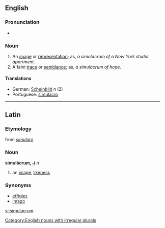 ==English==
===Pronunciation===
*{{IPA|/ˌsimjəˈleɪcrəm/}}

===Noun===

{{en-noun|simulacr|a}}

#An [[image]] or [[representation]]; as, ''a simulacrum of a New York studio apartment''.
#A faint [[trace]] or [[semblance]]; as, ''a simulacrum of hope''.

====Translations====
*German: [[Scheinbild]] ''n'' (2)
*Portuguese: [[simulacro]] {{m}}

----

==Latin==
===Etymology===
from ''[[simulare]]''

===Noun===
'''simulācrum, [[Wiktionary Appendix:Latin second declension|-i]]''' ''n''

#an [[image]], [[likeness]]

===Synonyms===
*[[effigies]]
*[[imago]]

[[Category:English nouns with irregular plurals]]

[[vi:simulacrum]]
